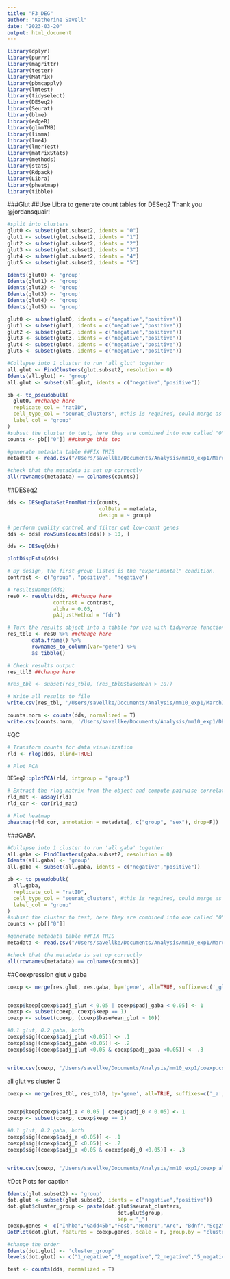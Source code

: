 ```yaml
---
title: "F3_DEG"
author: "Katherine Savell"
date: "2023-03-20"
output: html_document
---
```


```r
library(dplyr)
library(purrr)
library(magrittr)
library(tester)
library(Matrix)
library(pbmcapply)
library(lmtest)
library(tidyselect)
library(DESeq2)
library(Seurat)
library(blme)
library(edgeR)
library(glmmTMB)
library(limma)
library(lme4)
library(lmerTest)
library(matrixStats)
library(methods)
library(stats)
library(Rdpack)
library(Libra)
library(pheatmap)
library(tibble)
```
###Glut
##Use Libra to generate count tables for DESeq2
Thank you @jordansquair! 
```r
#split into clusters
glut0 <- subset(glut.subset2, idents = "0")
glut1 <- subset(glut.subset2, idents = "1")
glut2 <- subset(glut.subset2, idents = "2")
glut3 <- subset(glut.subset2, idents = "3")
glut4 <- subset(glut.subset2, idents = "4")
glut5 <- subset(glut.subset2, idents = "5")

Idents(glut0) <- 'group'
Idents(glut1) <- 'group'
Idents(glut2) <- 'group'
Idents(glut3) <- 'group'
Idents(glut4) <- 'group'
Idents(glut5) <- 'group'

glut0 <- subset(glut0, idents = c("negative","positive"))
glut1 <- subset(glut1, idents = c("negative","positive"))
glut2 <- subset(glut2, idents = c("negative","positive"))
glut3 <- subset(glut3, idents = c("negative","positive"))
glut4 <- subset(glut4, idents = c("negative","positive"))
glut5 <- subset(glut5, idents = c("negative","positive"))

#Collapse into 1 cluster to run 'all glut' together
all.glut <- FindClusters(glut.subset2, resolution = 0)
Idents(all.glut) <- 'group'
all.glut <- subset(all.glut, idents = c("negative","positive"))
```

```r
pb <- to_pseudobulk(
  glut0, ##change here
  replicate_col = "ratID",
  cell_type_col = "seurat_clusters", #this is required, could merge as 1 to run
  label_col = "group"
)
#subset the cluster to test, here they are combined into one called "0"
counts <- pb[["0"]] ##change this too

#generate metadata table ##FIX THIS
metadata <- read.csv("/Users/savellke/Documents/Analysis/mm10_exp1/March2023/metadata.csv", row.names = 1)

#check that the metadata is set up correctly
all(rownames(metadata) == colnames(counts))  
```

##DESeq2 
```r
dds <- DESeqDataSetFromMatrix(counts, 
                              colData = metadata, 
                              design = ~ group)

# perform quality control and filter out low-count genes
dds <- dds[ rowSums(counts(dds)) > 10, ]

dds <- DESeq(dds)

plotDispEsts(dds)

# By design, the first group listed is the "experimental" condition. 
contrast <- c("group", "positive", "negative")

# resultsNames(dds)
res0 <- results(dds, ##change here
               contrast = contrast,
               alpha = 0.05,
               pAdjustMethod = "fdr")

# Turn the results object into a tibble for use with tidyverse functions
res_tbl0 <- res0 %>% ##change here
        data.frame() %>%
        rownames_to_column(var="gene") %>%
        as_tibble()

# Check results output
res_tbl0 ##change here

#res_tbl <- subset(res_tbl0, (res_tbl0$baseMean > 10))

# Write all results to file
write.csv(res_tbl, '/Users/savellke/Documents/Analysis/mm10_exp1/March2023/DESeqGlut5_PosNegDEGs_03232023.csv')

counts.norm <- counts(dds, normalized = T)
write.csv(counts.norm, '/Users/savellke/Documents/Analysis/mm10_exp1/DESeqGlut5_PosNegCounts_03232023.csv')
```
#QC
```r
# Transform counts for data visualization
rld <- rlog(dds, blind=TRUE)

# Plot PCA

DESeq2::plotPCA(rld, intgroup = "group")

# Extract the rlog matrix from the object and compute pairwise correlation values
rld_mat <- assay(rld)
rld_cor <- cor(rld_mat)

# Plot heatmap
pheatmap(rld_cor, annotation = metadata[, c("group", "sex"), drop=F])
```

###GABA
```r
#Collapse into 1 cluster to run 'all gaba' together
all.gaba <- FindClusters(gaba.subset2, resolution = 0)
Idents(all.gaba) <- 'group'
all.gaba <- subset(all.gaba, idents = c("negative","positive"))

pb <- to_pseudobulk(
  all.gaba,
  replicate_col = "ratID",
  cell_type_col = "seurat_clusters", #this is required, could merge as 1 to run
  label_col = "group"
)
#subset the cluster to test, here they are combined into one called "0"
counts <- pb[["0"]]

#generate metadata table ##FIX THIS
metadata <- read.csv("/Users/savellke/Documents/Analysis/mm10_exp1/March2023/metadata.csv", row.names = 1)

#check that the metadata is set up correctly
all(rownames(metadata) == colnames(counts))  
```

##Coexpression
glut v gaba
```r
coexp <- merge(res.glut, res.gaba, by='gene', all=TRUE, suffixes=c('_glut', '_gaba'))


coexp$keep[coexp$padj_glut < 0.05 | coexp$padj_gaba < 0.05] <- 1
coexp <- subset(coexp, coexp$keep == 1)
coexp <- subset(coexp, (coexp$baseMean_glut > 10))

#0.1 glut, 0.2 gaba, both
coexp$sig[(coexp$padj_glut <0.05)] <- .1
coexp$sig[(coexp$padj_gaba <0.05)] <- .2
coexp$sig[(coexp$padj_glut <0.05 & coexp$padj_gaba <0.05)] <- .3


write.csv(coexp, '/Users/savellke/Documents/Analysis/mm10_exp1/coexp.csv')
```
all glut vs cluster 0
```r
coexp <- merge(res_tbl, res_tbl0, by='gene', all=TRUE, suffixes=c('_a', '_0'))


coexp$keep[coexp$padj_a < 0.05 | coexp$padj_0 < 0.05] <- 1
coexp <- subset(coexp, coexp$keep == 1)

#0.1 glut, 0.2 gaba, both
coexp$sig[(coexp$padj_a <0.05)] <- .1
coexp$sig[(coexp$padj_0 <0.05)] <- .2
coexp$sig[(coexp$padj_a <0.05 & coexp$padj_0 <0.05)] <- .3


write.csv(coexp, '/Users/savellke/Documents/Analysis/mm10_exp1/coexp_alland0.csv')
```

#Dot Plots for caption
```r
Idents(glut.subset2) <- 'group'
dot.glut <- subset(glut.subset2, idents = c("negative","positive"))
dot.glut$cluster_group <- paste(dot.glut$seurat_clusters, 
                                    dot.glut$group,
                                    sep = "_")
coexp.genes <- c("Inhba","Gadd45b","Fosb","Homer1","Arc", "Bdnf","Scg2", "Nptx2","Prnp")
DotPlot(dot.glut, features = coexp.genes, scale = F, group.by = "cluster_group")

#change the order
Idents(dot.glut) <- 'cluster_group'
levels(dot.glut) <- c("1_negative","0_negative","2_negative","5_negative","4_negative","3_negative","1_positive","0_positive","2_positive","5_positive","4_positive","3_positive")

```

```r
test <- counts(dds, normalized = T)
```

